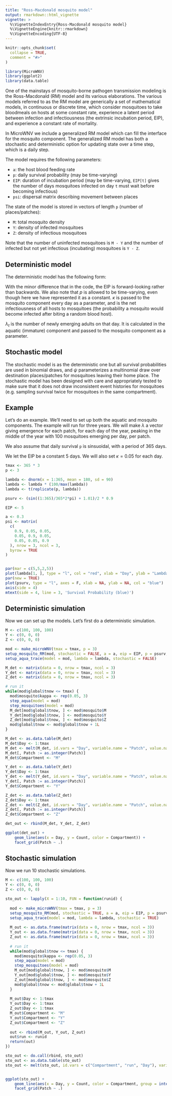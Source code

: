 ```yaml
---
title: "Ross-Macdonald mosquito model"
output: rmarkdown::html_vignette
vignette: >
  %\VignetteIndexEntry{Ross-Macdonald mosquito model}
  %\VignetteEngine{knitr::rmarkdown}
  %\VignetteEncoding{UTF-8}
---
```


```r
knitr::opts_chunk$set(
  collapse = TRUE,
  comment = "#>"
)
```

```r
library(MicroWNV)
library(ggplot2)
library(data.table)
```

One of the mainstays of mosquito-borne pathogen transmission modeling is the Ross-Macdonald (RM) model and
its various elaborations. The various models referred to as the RM model are generically a set of
mathematical models, in continuous or discrete time, which consider mosquitoes to take bloodmeals
on hosts at some constant rate, experience a latent period between infection and infectiousness
(the extrinsic incubation period, EIP), and experience a constant rate of mortality.

In MicroWNV we include a generalized RM model which can fill the interface for the mosquito component.
The generalized RM model has both a stochastic and deterministic option for updating
state over a time step, which is a daily step.

The model requires the following parameters:

  * `a`: the host blood feeding rate
  * `p`: daily survival probability (may be time-varying)
  * `EIP`: duration of incubation period (may be time-varying, `EIP[t]` gives
  the number of days mosquitoes infected on day `t` must wait before becoming infectious)
  * `psi`: dispersal matrix describing movement between places
  
The state of the model is stored in vectors of length `p` (number of places/patches):

  * `M`: total mosquito density
  * `Y`: density of infected mosquitoes
  * `Z`: density of infectious mosquitoes
  
Note that the number of uninfected mosquitoes is `M - Y` and the number of infected
but not yet infectious (incubating) mosquitoes is `Y - Z`.

## Deterministic model

The deterministic model has the following form:

\begin{equation}
Y_{0} = a \kappa_{t} (M_{t} - Y_{t})  \\
M_{t+1} = (pM_{t} + \lambda_{t}) \cdot \psi \\
Y_{t+1} = p(Y_{t} + Y_{0}) \cdot \psi \\
Z_{t+1} = (pZ_{t} \cdot \psi) + (a \kappa_{t-EIP} (M_{t-EIP} - Y_{t-EIP}) p^{EIP} \cdot \psi^{EIP})
\end{equation}

With the minor difference that in the code, the EIP is forward-looking rather than backwards.
We also note that $p$ is allowed to be time-varying, even though here we have
represented it as a constant. $\kappa$ is passed to the mosquito component every day
as a parameter, and is the net infectiousness of all hosts to mosquitoes (the probability
a mosquito would become infected after biting a random blood host).

$\lambda_{t}$ is the number of newly emerging adults on that day. It is calculated
in the aquatic (immature) component and passed to the mosquito component as a parameter.

## Stochastic model

The stochastic model is as the deterministic one but all survival probabilities are
used in binomial draws, and $\psi$ parameterizes a multinomial draw over destination
places/patches for mosquitoes leaving their home place. The stochastic model has been
designed with care and appropriately tested to make sure that it does not draw
inconsistent event histories for mosquitoes (e.g. sampling survival twice for mosquitoes in the same compartment).

## Example

Let's do an example. We'll need to set up both the aquatic and mosquito components.
The example will run for three years.
We will make $\lambda$ a vector giving emergence for each patch, for each day of the year,
peaking in the middle of the year with 100 mosquitoes emerging per day, per patch.

We also assume that daily survival `p` is sinsuoidal, with a period of 365 days.

We let the EIP be a constant 5 days. We will also set $\kappa = 0.05$ for each day.

```r
tmax <- 365 * 3
p <- 3

lambda <- dnorm(x = 1:365, mean = 180, sd = 90)
lambda <- lambda * (100/max(lambda))
lambda <- t(replicate(p, lambda))

psurv <- (sin((1:365)/365*2*pi) + 1.01)/2 * 0.9

EIP <- 5

a <- 0.3
psi <- matrix(
  c(
    0.9, 0.05, 0.05,
    0.05, 0.9, 0.05,
    0.05, 0.05, 0.9
  ), nrow = 3, ncol = 3, 
  byrow = TRUE
)


par(mar = c(5,5,2,5))
plot(lambda[1, ], type = "l", col = "red", xlab = "Day", ylab = "Lambda (red)")
par(new = TRUE)
plot(psurv, type = "l", axes = F, xlab = NA, ylab = NA, col = "blue")
axis(side = 4)
mtext(side = 4, line = 3, 'Survival Probability (blue)')
```


## Deterministic simulation

Now we can set up the models. Let's first do a deterministic simulation.

```r
M <- c(100, 100, 100)
Y <- c(0, 0, 0)
Z <- c(0, 0, 0)

mod <- make_microWNV(tmax = tmax, p = 3)
setup_mosquito_RM(mod, stochastic = FALSE, a = a, eip = EIP, p = psurv, psi = psi, M = M, Y = Y, Z = Z)
setup_aqua_trace(model = mod, lambda = lambda, stochastic = FALSE)

M_det <- matrix(data = 0, nrow = tmax, ncol = 3)
Y_det <- matrix(data = 0, nrow = tmax, ncol = 3)
Z_det <- matrix(data = 0, nrow = tmax, ncol = 3)

# run it
while(mod$global$tnow <= tmax) {
  mod$mosquito$kappa <- rep(0.05, 3)
  step_aqua(model = mod)
  step_mosquitoes(model = mod)
  M_det[mod$global$tnow, ] <- mod$mosquito$M
  Y_det[mod$global$tnow, ] <- mod$mosquito$Y
  Z_det[mod$global$tnow, ] <- mod$mosquito$Z
  mod$global$tnow <- mod$global$tnow + 1L
}

M_det <- as.data.table(M_det)
M_det$Day <- 1:tmax
M_det <- melt(M_det, id.vars = "Day", variable.name = "Patch", value.name = "Count")
M_det[, Patch := as.integer(Patch)]
M_det$Compartment <- "M"

Y_det <- as.data.table(Y_det)
Y_det$Day <- 1:tmax
Y_det <- melt(Y_det, id.vars = "Day", variable.name = "Patch", value.name = "Count")
Y_det[, Patch := as.integer(Patch)]
Y_det$Compartment <- "Y"

Z_det <- as.data.table(Z_det)
Z_det$Day <- 1:tmax
Z_det <- melt(Z_det, id.vars = "Day", variable.name = "Patch", value.name = "Count")
Z_det[, Patch := as.integer(Patch)]
Z_det$Compartment <- "Z"

det_out <- rbind(M_det, Y_det, Z_det)

ggplot(det_out) +
    geom_line(aes(x = Day, y = Count, color = Compartment)) +
    facet_grid(Patch ~ .)
```


## Stochastic simulation

Now we run 10 stochastic simulations.

```r
M <- c(100, 100, 100)
Y <- c(0, 0, 0)
Z <- c(0, 0, 0)

sto_out <- lapply(X = 1:10, FUN = function(runid) {
  
  mod <- make_microWNV(tmax = tmax, p = 3)
  setup_mosquito_RM(mod, stochastic = TRUE, a = a, eip = EIP, p = psurv, psi = psi, M = M, Y = Y, Z = Z)
  setup_aqua_trace(model = mod, lambda = lambda, stochastic = TRUE)
  
  M_out <- as.data.frame(matrix(data = 0, nrow = tmax, ncol = 3))
  Y_out <- as.data.frame(matrix(data = 0, nrow = tmax, ncol = 3))
  Z_out <- as.data.frame(matrix(data = 0, nrow = tmax, ncol = 3))
  
  # run it
  while(mod$global$tnow <= tmax) {
    mod$mosquito$kappa <- rep(0.05, 3)
    step_aqua(model = mod)
    step_mosquitoes(model = mod)
    M_out[mod$global$tnow, ] <- mod$mosquito$M
    Y_out[mod$global$tnow, ] <- mod$mosquito$Y
    Z_out[mod$global$tnow, ] <- mod$mosquito$Z
    mod$global$tnow <- mod$global$tnow + 1L
  }
  
  M_out$Day <- 1:tmax
  Y_out$Day <- 1:tmax
  Z_out$Day <- 1:tmax
  M_out$Compartment <- "M"
  Y_out$Compartment <- "Y"
  Z_out$Compartment <- "Z"
  
  out <- rbind(M_out, Y_out, Z_out)
  out$run <- runid
  return(out)
})

sto_out <- do.call(rbind, sto_out)
sto_out <- as.data.table(sto_out)
sto_out <- melt(sto_out, id.vars = c("Compartment", "run", "Day"), variable.name = "Patch", value.name = "Count")


ggplot(sto_out) +
    geom_line(aes(x = Day, y = Count, color = Compartment, group = interaction(run, Compartment)), alpha = 0.35) +
    facet_grid(Patch ~ .)
```

